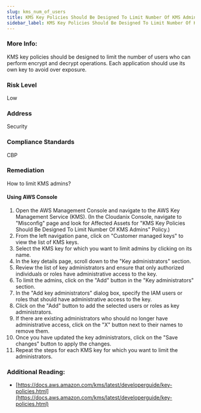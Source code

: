 ```yaml
---
slug: kms_num_of_users
title: KMS Key Policies Should Be Designed To Limit Number Of KMS Admins
sidebar_label: KMS Key Policies Should Be Designed To Limit Number Of KMS Admins
---
```


### More Info:

KMS key policies should be designed to limit the number of users who can perform encrypt and decrypt operations. Each application should use its own key to avoid over exposure.

### Risk Level

Low

### Address

Security

### Compliance Standards

CBP

### Remediation

How to limit KMS admins?

#### Using AWS Console

1. Open the AWS Management Console and navigate to the AWS Key Management Service (KMS).
    (In the Cloudanix Console, navigate to "Misconfig" page and look for Affected Assets for "KMS Key Policies Should Be Designed To Limit Number Of KMS Admins" Policy.)
2. From the left navigation pane, click on "Customer managed keys" to view the list of KMS keys.
3. Select the KMS key for which you want to limit admins by clicking on its name.
4. In the key details page, scroll down to the "Key administrators" section.
5. Review the list of key administrators and ensure that only authorized individuals or roles have administrative access to the key.
6. To limit the admins, click on the "Add" button in the "Key administrators" section.
7. In the "Add key administrators" dialog box, specify the IAM users or roles that should have administrative access to the key.
8. Click on the "Add" button to add the selected users or roles as key administrators.
9. If there are existing administrators who should no longer have administrative access, click on the "X" button next to their names to remove them.
10. Once you have updated the key administrators, click on the "Save changes" button to apply the changes.
11. Repeat the steps for each KMS key for which you want to limit the administrators.

### Additional Reading:

- [https://docs.aws.amazon.com/kms/latest/developerguide/key-policies.html](https://docs.aws.amazon.com/kms/latest/developerguide/key-policies.html) 

